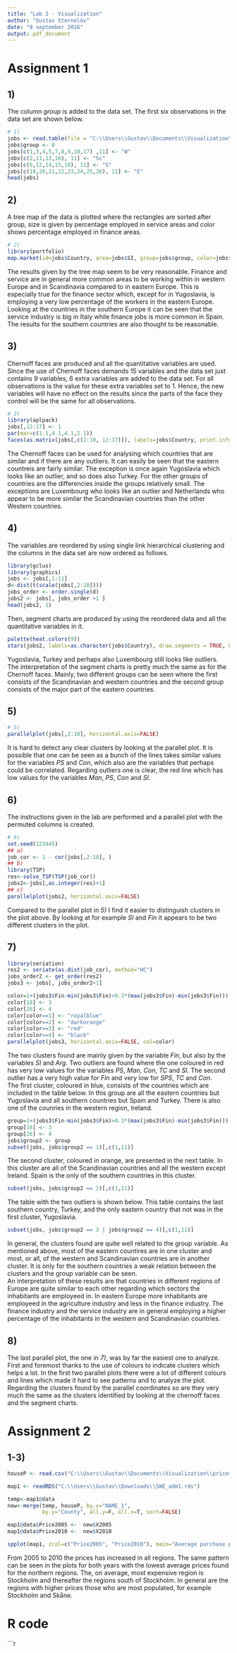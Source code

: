 ```yaml
---
title: "Lab 2 - Visualization"
author: "Gustav Sternelöv"
date: "8 september 2016"
output: pdf_document
---
```


# Assignment 1
## 1)
The column *group* is added to the data set. The first six observations in the data set are shown below. 
```r
# 1)
jobs <- read.table(file = "C:\\Users\\Gustav\\Documents\\Visualization\\jobs.txt", header = TRUE, sep = "\t")
jobs$group <- 0
jobs[c(1,3,4,5,7,8,9,10,17) ,11] <- "W"
jobs[c(2,11,13,16), 11] <- "Sc"
jobs[c(6,12,14,15,18), 11] <- "S"
jobs[c(19,20,21,22,23,24,25,26), 11] <- "E"
head(jobs)
```

## 2)
A tree map of the data is plotted where the rectangles are sorted after group, size is given by percentage employed in service areas and color shows percentage employed in finance areas. 
```r
# 2)
library(portfolio)
map.market(id=jobs$Country, area=jobs$SI, group=jobs$group, color=jobs$Fin, main="Jobs in service(area) and finance(color)",lab=c(F,T) )

```
The results given by the tree map seem to be very reasonable. Finance and service are in general more common areas to be working within in western Europe and in Scandinavia compared to in eastern Europe. This is especially true for the finance sector which, except for in Yugoslavia, is employing a very low percentage of the workers in the eastern Europe. Looking at the countries in the southern Europe it can be seen that the service industry is big in Italy while finance jobs is more common in Spain. The results for the southern countries are also thought to be reasonable. 

## 3)
Chernoff faces are produced and all the quantitative variables are used. Since the use of Chernoff faces demands 15 variables and the data set just contains 9 variables, 6 extra variables are added to the data set. For all observations is the value for these extra variables set to 1. Hence, the new variables will have no effect on the results since the parts of the face they control will be the same for all observations. 
```r
# 3)
library(aplpack)
jobs[,12:17] <- 1
par(mar=c(1.1,4.1,4.1,2.1))
faces(as.matrix(jobs[,c(2:10, 12:17)]), labels=jobs$Country, print.info = FALSE)
```
The Chernoff faces can be used for analysing which countries that are similar and if there are any outliers. It can easily be seen that the eastern countreis are fairly similar. The exception is once again Yugoslavia which looks like an outlier, and so does also Turkey. 
For the other groups of countries are the differencies inside the groups relatively small. The exceptions are Luxembourg who looks like an outlier and Netherlands who appear to be more similar the Scandinavian countries than the other Western countries. 

## 4)
The variables are reordered by using single link hierarchical clustering and the columns in the data set are now ordered as follows.
```r
library(gclus)
library(graphics)
jobs <- jobs[,1:11]
d<-dist(t(scale(jobs[,2:10])))
jobs_order <- order.single(d)
jobs2 <- jobs[, jobs_order +1 ]
head(jobs2, 1)
```
Then, segment charts are produced by using the reordered data and all the quantitative variables in it.

```r
palette(heat.colors(9))
stars(jobs2, labels=as.character(jobs$Country), draw.segments = TRUE, key.labels = names(jobs2), key.loc = c(14,1.85))

```
Yugoslavia, Turkey and perhaps also Luxembourg still looks like outliers. The interpretation of the segment charts is pretty much the same as for the Chernoff faces. Mainly, two different groups can be seen where the first consists of the Scandinavian and western countries and the second group consists of the major part of the eastern countries. 

## 5)

```r
# 5)
parallelplot(jobs[,2:10], horizontal.axis=FALSE)
```
It is hard to detect any clear clusters by looking at the parallel plot. It is possible that one can be seen as a bunch of the lines takes similar values for the variables *PS* and *Con*, which also are the variables that perhaps could be correlated. Regarding outliers one is clear, the red line which has low values for the variables *Man*, *PS*, *Con* and *SI*. 


## 6)
The instructions given in the lab are performed and a parallel plot with the permuted columns is created.
```r
# 6)
set.seed(123445)
## a)
job_cor <- 1 - cor(jobs[,2:10], )
## b)
library(TSP)
res<-solve_TSP(TSP(job_cor))
jobs2<-jobs[,as.integer(res)+1]
## c)
parallelplot(jobs2, horizontal.axis=FALSE)
```

Compared to the parallel plot in *5)* I find it easier to distinguish clusters in the plot above. By looking at for example *SI* and *Fin* it appears to be two different clusters in the plot.  


## 7)

```r
library(seriation)
res2 <- seriate(as.dist(job_cor), method="HC")
jobs_order2 <- get_order(res2)
jobs3 <- jobs[, jobs_order2+1]

color=1+(jobs3$Fin-min(jobs3$Fin)>0.3*(max(jobs3$Fin)-min(jobs3$Fin)))
color[18] <- 3
color[26] <- 4
color[color==1] <- "royalblue"
color[color==2] <- "darkorange"
color[color==3] <- "red"
color[color==4] <- "black"
parallelplot(jobs3, horizontal.axis=FALSE, col=color)
```
The two clusters found are mainly given by the variable *Fin*, but also by the variables *SI* and *Arg*. Two outliers are found where the one coloured in red has very low values for the variables *PS*, *Man*, *Con*, *TC* and *SI*. The second outlier has a very high value for *Fin* and very low for *SPS*, *TC* and *Con*.  
The first cluster, coloured in blue, consists of the countries which are included in the table below. In this group are all the eastern countries but Yugoslavia and all southern countries but Spain and Turkey. There is also one of the counries in the western region, Ireland. 
```r
group=1+(jobs3$Fin-min(jobs3$Fin)>0.3*(max(jobs3$Fin)-min(jobs3$Fin)))
group[18] <- 3
group[26] <- 4
jobs$group2 <- group
subset(jobs, jobs$group2 == 1)[,c(1,11)]
```

The second cluster, coloured in orange, are presented in the next table. In this cluster are all of the Scandinavian countries and all the western except Ireland. Spain is the only of the southern countries in this cluster. 
```r
subset(jobs, jobs$group2 == 2)[,c(1,11)]
```
The table with the two outliers is shown below. This table contains the last southern country, Turkey, and the only eastern country that not was in the first cluster, Yugoslavia. 

```r
subset(jobs, jobs$group2 == 3 | jobs$group2 == 4)[,c(1,11)]
```

In general, the clusters found are quite well related to the group variable. As mentioned above, most of the eastern countires are in one cluster and most, or all, of the western and Scandinavian countries are in another cluster. It is only for the southern countries a weak relation between the clusters and the group variable can be seen.  
An interpretation of these results are that countries in different regions of Europe are quite similar to each other regarding which sectors the inhabitants are employeed in. In eastern Europe more inhabitants are employeed in the agriculture industry and less in the finance industry. The finance industry and the service industry are in general employing a higher percentage of the inhabitants in the western and Scandinavian countries.

## 8)

The last parallel plot, the one in *7)*, was by far the easiest one to analyze. First and foremost thanks to the use of colours to indicate clusters which helps a lot. In the first two parallel plots there were a lot of different colours and lines which made it hard to see patterns and to analyze the plot. Regarding the clusters found by the parallel coordinates so are they very much the same as the clusters identified by looking at the chernoff faces and the segment charts. 

\pagebreak


# Assignment 2
## 1-3)

```r
houseP <- read.csv("C:\\Users\\Gustav\\Documents\\Visualization\\prices_0510.csv", sep = ";")

map1 <- readRDS("C:\\Users\\Gustav\\Downloads\\SWE_adm1.rds")

temp<-map1@data
new<-merge(temp, houseP, by.x="NAME_1",
           by.y="County", all.y=F, all.x=T, sort=FALSE)

map1@data$Price2005 <-  new$X2005
map1@data$Price2010 <-  new$X2010

spplot(map1, zcol=c("Price2005", "Price2010"), main="Average purchase price 2005 and 2010", col.regions = heat.colors(16))

```
From 2005 to 2010 the prices has increased in all regions. The same pattern can be seen in the plots for both years with the lowest average prices found for the northern regions. The, on average, most expensive region is Stockholm and thereafter the regions south of Stockholm. In general are the regions with higher prices those who are most populated, for example Stockholm and Skåne. 

\pagebreak  

# R code
```r

